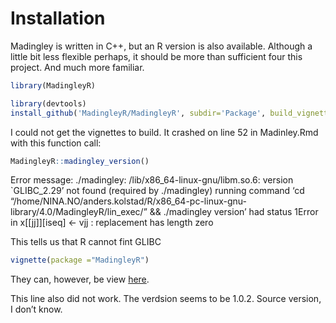 # Installation

Madingley is written in C++, but an R version is also available. Although a little bit less flexible perhaps, it should be more than sufficient four this project. And much more familiar.

```r
library(MadingleyR)
```


```r
library(devtools)
install_github('MadingleyR/MadingleyR', subdir='Package', build_vignettes = T, force = T)
```

I could not get the vignettes to build. It crashed on line 52 in Madinley.Rmd with this function call:

```r
MadingleyR::madingley_version()
```
Error message: ./madingley: /lib/x86_64-linux-gnu/libm.so.6: version `GLIBC_2.29' not found (required by ./madingley)
running command 'cd "/home/NINA.NO/anders.kolstad/R/x86_64-pc-linux-gnu-library/4.0/MadingleyR/lin_exec/" && ./madingley version' had status 1Error in x[[jj]][iseq] <- vjj : replacement has length zero

This tells us that R cannot fint GLIBC

```r
vignette(package ="MadingleyR") 
```
They can, however, be view [here](https://github.com/MadingleyR/MadingleyR).


This line also did not work. The verdsion seems to be 1.0.2. Source version, I don't know.




